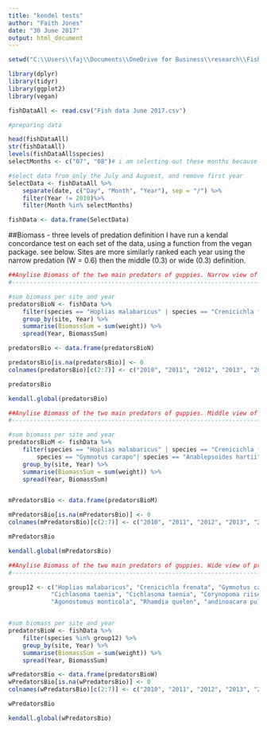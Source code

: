 ---
title: "kendel tests"
author: "Faith Jones"
date: "30 June 2017"
output: html_document
---

```{r}
setwd("C:\\Users\\faj\\Documents\\OneDrive for Business\\research\\FishPredation\\Data")

library(dplyr)
library(tidyr)
library(ggplot2)
library(vegan)

fishDataAll <- read.csv("Fish data June 2017.csv")

#preparing data 

head(fishDataAll)
str(fishDataAll)
levels(fishDataAll$species)
selectMonths <- c("07", "08")# i am selecting out these months because then i can use the last timepoint 

#select data from only the July and Auguest, and remove first year 
SelectData <- fishDataAll %>% 
	separate(date, c("Day", "Month", "Year"), sep = "/") %>%
	filter(Year != 2010)%>%
	filter(Month %in% selectMonths)

fishData <- data.frame(SelectData)


```

##Biomass - three levels of predation definition
I have run a kendal concordance test on each set of the data, using a function from
the vegan package. see below. Sites are more similarly ranked each year using the 
narrow predation (W = 0.6) then the middle (0.3) or wide (0.3) definition. 

```{r}

##Anylise Biomass of the two main predators of guppies. Narrow view of predation 
#-----------------------------------------------------------------------------------

#sum biomass per site and year
predatorsBioN <- fishData %>% 
	filter(species == "Hoplias malabaricus" | species == "Crenicichla frenata") %>%
	group_by(site, Year) %>%
	summarise(BiomassSum = sum(weight)) %>%
	spread(Year, BiomassSum)

predatorsBio <- data.frame(predatorsBioN)

predatorsBio[is.na(predatorsBio)] <- 0 
colnames(predatorsBio)[c(2:7)] <- c("2010", "2011", "2012", "2013", "2014", "2015")

predatorsBio

kendall.global(predatorsBio)

```


```{r}
##Anylise Biomass of the two main predators of guppies. Middle view of predation 
#-----------------------------------------------------------------------------------

#sum biomass per site and year
predatorsBioM <- fishData %>% 
	filter(species == "Hoplias malabaricus" | species == "Crenicichla frenata" | 
		species == "Gymnotus carapo"| species == "Anablepsoides hartii") %>%
	group_by(site, Year) %>%
	summarise(BiomassSum = sum(weight)) %>%
	spread(Year, BiomassSum)


mPredatorsBio <- data.frame(predatorsBioM)

mPredatorsBio[is.na(mPredatorsBio)] <- 0 
colnames(mPredatorsBio)[c(2:7)] <- c("2010", "2011", "2012", "2013", "2014", "2015")

mPredatorsBio

kendall.global(mPredatorsBio)

```


```{r}
##Anylise Biomass of the two main predators of guppies. Wide view of predation 
#-----------------------------------------------------------------------------------

group12 <- c("Hoplias malabaricus", "Crenicichla frenata", "Gymnotus carapo", "Anablepsoides hartii",
			"Cichlasoma taenia", "Cichlasoma taenia", "Corynopoma riisei", "Roeboides dientonito", 
			"Agonostomus monticola", "Rhamdia quelen", "andinoacara pulcher", "Hemigrammus unilineatus")


#sum biomass per site and year
predatorsBioW <- fishData %>% 
	filter(species %in% group12) %>%
	group_by(site, Year) %>%
	summarise(BiomassSum = sum(weight)) %>%
	spread(Year, BiomassSum)

wPredatorsBio <- data.frame(predatorsBioW)
wPredatorsBio[is.na(wPredatorsBio)] <- 0 
colnames(wPredatorsBio)[c(2:7)] <- c("2010", "2011", "2012", "2013", "2014", "2015")

wPredatorsBio

kendall.global(wPredatorsBio)

```


